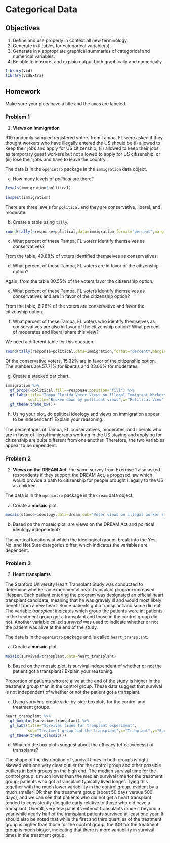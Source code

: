 # Categorical Data {#CATDATA}


## Objectives

1) Define and use properly in context all new terminology. 
2) Generate in `R` tables for categorical variable(s).  
3) Generate in `R` appropriate graphical summaries of categorical and numerical variables.  
4) Be able to interpret and explain output both graphically and numerically.


```r
library(vcd)
library(vcdExtra)
```


## Homework

Make sure your plots have a title and the axes are labeled.

### Problem 1 

1. **Views on immigration**

910 randomly sampled registered voters from Tampa, FL were asked if they thought workers who have illegally entered the US should be (i) allowed to keep their jobs and apply for US citizenship, (ii) allowed to keep their jobs as temporary guest workers but not allowed to apply for US citizenship, or (iii) lose their jobs and have to leave the country.

The data is in the `openintro` package in the `immigration` data object.

a. How many levels of *political* are there?  

```r
levels(immigration$political)
```

```r
inspect(immigration)
```

There are three levels for `political` and they are conservative, liberal, and moderate.

b. Create a table using `tally`.  

```r
round(tally(~response+political,data=immigration,format="percent",margins = TRUE),2)
```


c. What percent of these Tampa, FL voters identify themselves as conservatives?  

From the table, 40.88% of voters identified themselves as conservatives.

d. What percent of these Tampa, FL voters are in favor of the citizenship option?  

Again, from the table 30.55% of the voters favor the citizenship option.

e. What percent of these Tampa, FL voters identify themselves as conservatives and are in favor of the citizenship option?  

From the table, 6.26% of the voters are conservative and favor the citizenship option.


f. What percent of these Tampa, FL voters who identify themselves as conservatives are also in favor of the citizenship option? What percent of moderates and liberal share this view?

We need a different table for this question.

```r
round(tally(response~political,data=immigration,format="percent",margins = TRUE),2)
```

Of the conservative voters, 15.32% are in favor of the citizenship option. The numbers are 57.71% for liberals and 33.06% for moderates. 


g. Create a stacked bar chart.  

```r
immigration %>%
  gf_props(~political,fill=~response,position="fill") %>%
  gf_labs(title="Tampa Florida Voter Views on Illegal Immigrant Workers",
          subtitle="Broken down by political views",x="Political View",y="Proportion") %>%
  gf_theme(theme_bw())
```


h. Using your plot, do political ideology and views on immigration appear to be independent? Explain your reasoning.

The percentages of Tampa, FL conservatives, moderates, and liberals who are in favor of illegal immigrants working in the US staying and applying for citizenship are quite different from one another. Therefore, the two variables appear to be dependent.

\pagebreak

### Problem 2  

2. **Views on the DREAM Act** The same survey from Exercise 1 also asked respondents if they support the DREAM Act, a proposed law which would provide a path to citizenship for people brought illegally to the US as children. 

The data is in the `openintro` package in the `dream` data object.

a. Create a **mosaic** plot.  

```r
mosaic(stance~ideology,data=dream,sub="Voter views on illegal worker status")
```


b. Based on the mosaic plot, are views on the DREAM Act and political ideology independent?  


The vertical locations at which the ideological groups break into the Yes, No, and Not Sure categories differ, which indicates the variables are dependent.

\pagebreak

### Problem 3  

3. **Heart transplants**

The Stanford University Heart Transplant Study was conducted to determine whether an experimental heart transplant program increased lifespan. Each patient entering the program was designated an official heart transplant candidate, meaning that he was gravely ill and would most likely benefit from a new heart. Some patients got a transplant and some did not. The variable *transplant* indicates which group the patients were in; patients in the treatment group got a transplant and those in the control group did not. Another variable called *survived* was used to indicate whether or not the patient was alive at the end of the study.  

The data is in the `openintro` package and is called `heart_transplant`.


a. Create a **mosaic** plot.

```r
mosaic(survived~transplant,data=heart_transplant)
```


b. Based on the mosaic plot, is survival independent of whether or not the patient got a transplant? Explain your reasoning.  

Proportion of patients who are alive at the end of the study is higher in the treatment group than in the control group. These data suggest that survival is not independent of whether or not the patient got a transplant.

c. Using *survtime* create side-by-side boxplots for the control and treatment groups.

```r
heart_transplant %>%
  gf_boxplot(survtime~transplant) %>%
  gf_labs(title="Survival times for tranplant experiment",
          sub="Treatment group had the transplant",x="Tranplant",y="Survival time in days") %>%
  gf_theme(theme_classic())
```


d. What do the box plots suggest about the efficacy (effectiveness) of transplants?

The shape of the distribution of survival times in both groups is right skewed with one very clear outlier for the control group and other possible outliers in both groups on the high end. The median survival time for the control group is much lower than the median survival time for the treatment group; patients who got a transplant typically lived longer. Tying this together with the much lower variability in the control group, evident by a much smaller IQR than the treatment group (about 50 days versus 500 days), and we can see that patients who did not get a heart transplant tended to consistently die quite early relative to those who did have a transplant. Overall, very few patients without transplants made it beyond a year while nearly half of the transplant patients survived at least one year. It should also be noted that while the first and third quartiles of the treatment group is higher than those for the control group, the IQR for the treatment group is much bigger, indicating that there is more variability in survival times in the treatment group.

